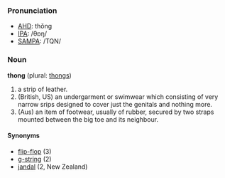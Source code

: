 ===Pronunciation===
*[[w:AHD|AHD]]: thŏng
*[[w:IPA|IPA]]: /θɒŋ/
*[[w:SAMPA|SAMPA]]: /TQN/

===Noun===
'''thong''' (plural: [[thongs]])

# a strip of leather.
# (British, US) an undergarment or swimwear which consisting of very narrow srips designed to cover just the genitals and nothing more.
# (Aus) an item of footwear, usually of rubber, secured by two straps mounted between the big toe and its neighbour.

====Synonyms====
*[[flip-flop]] (3)
*[[g-string]] (2)
*[[jandal]] (2, New Zealand)
